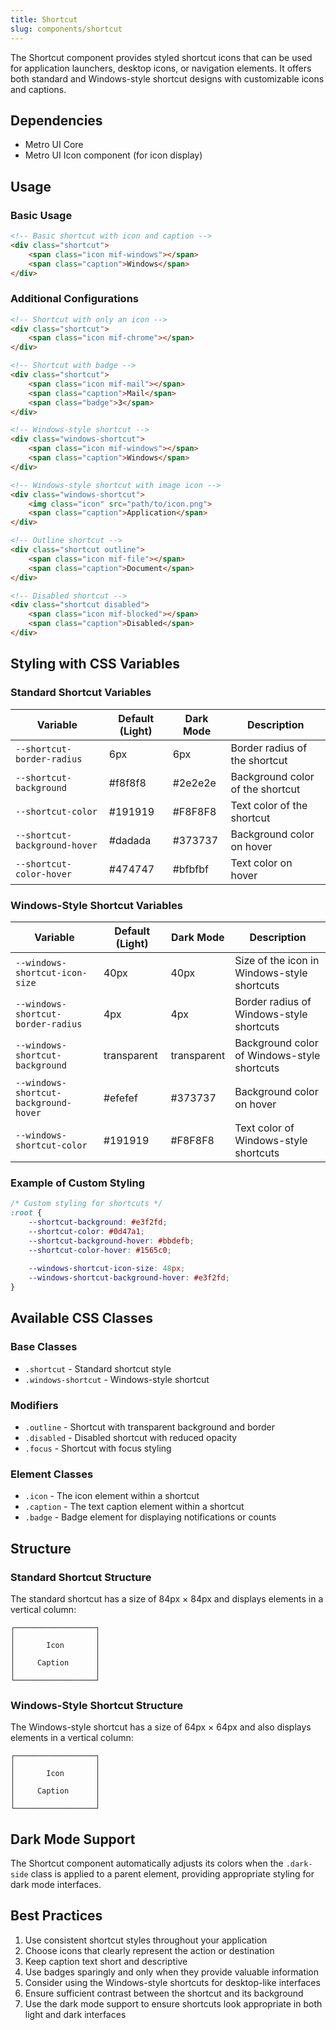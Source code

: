 ```yaml
---
title: Shortcut
slug: components/shortcut
---
```


The Shortcut component provides styled shortcut icons that can be used for application launchers, desktop icons, or navigation elements. It offers both standard and Windows-style shortcut designs with customizable icons and captions.

## Dependencies

- Metro UI Core
- Metro UI Icon component (for icon display)

## Usage

### Basic Usage

```html
<!-- Basic shortcut with icon and caption -->
<div class="shortcut">
    <span class="icon mif-windows"></span>
    <span class="caption">Windows</span>
</div>
```

### Additional Configurations

```html
<!-- Shortcut with only an icon -->
<div class="shortcut">
    <span class="icon mif-chrome"></span>
</div>

<!-- Shortcut with badge -->
<div class="shortcut">
    <span class="icon mif-mail"></span>
    <span class="caption">Mail</span>
    <span class="badge">3</span>
</div>

<!-- Windows-style shortcut -->
<div class="windows-shortcut">
    <span class="icon mif-windows"></span>
    <span class="caption">Windows</span>
</div>

<!-- Windows-style shortcut with image icon -->
<div class="windows-shortcut">
    <img class="icon" src="path/to/icon.png">
    <span class="caption">Application</span>
</div>

<!-- Outline shortcut -->
<div class="shortcut outline">
    <span class="icon mif-file"></span>
    <span class="caption">Document</span>
</div>

<!-- Disabled shortcut -->
<div class="shortcut disabled">
    <span class="icon mif-blocked"></span>
    <span class="caption">Disabled</span>
</div>
```

## Styling with CSS Variables

### Standard Shortcut Variables

| Variable | Default (Light) | Dark Mode | Description |
| -------- | --------------- | --------- | ----------- |
| `--shortcut-border-radius` | 6px | 6px | Border radius of the shortcut |
| `--shortcut-background` | #f8f8f8 | #2e2e2e | Background color of the shortcut |
| `--shortcut-color` | #191919 | #F8F8F8 | Text color of the shortcut |
| `--shortcut-background-hover` | #dadada | #373737 | Background color on hover |
| `--shortcut-color-hover` | #474747 | #bfbfbf | Text color on hover |

### Windows-Style Shortcut Variables

| Variable | Default (Light) | Dark Mode | Description |
| -------- | --------------- | --------- | ----------- |
| `--windows-shortcut-icon-size` | 40px | 40px | Size of the icon in Windows-style shortcuts |
| `--windows-shortcut-border-radius` | 4px | 4px | Border radius of Windows-style shortcuts |
| `--windows-shortcut-background` | transparent | transparent | Background color of Windows-style shortcuts |
| `--windows-shortcut-background-hover` | #efefef | #373737 | Background color on hover |
| `--windows-shortcut-color` | #191919 | #F8F8F8 | Text color of Windows-style shortcuts |

### Example of Custom Styling

```css
/* Custom styling for shortcuts */
:root {
    --shortcut-background: #e3f2fd;
    --shortcut-color: #0d47a1;
    --shortcut-background-hover: #bbdefb;
    --shortcut-color-hover: #1565c0;
    
    --windows-shortcut-icon-size: 48px;
    --windows-shortcut-background-hover: #e3f2fd;
}
```

## Available CSS Classes

### Base Classes
- `.shortcut` - Standard shortcut style
- `.windows-shortcut` - Windows-style shortcut

### Modifiers
- `.outline` - Shortcut with transparent background and border
- `.disabled` - Disabled shortcut with reduced opacity
- `.focus` - Shortcut with focus styling

### Element Classes
- `.icon` - The icon element within a shortcut
- `.caption` - The text caption element within a shortcut
- `.badge` - Badge element for displaying notifications or counts

## Structure

### Standard Shortcut Structure
The standard shortcut has a size of 84px × 84px and displays elements in a vertical column:
```
┌──────────────────┐
│                  │
│       Icon       │
│                  │
│     Caption      │
│                  │
└──────────────────┘
```

### Windows-Style Shortcut Structure
The Windows-style shortcut has a size of 64px × 64px and also displays elements in a vertical column:
```
┌──────────────────┐
│                  │
│       Icon       │
│                  │
│     Caption      │
│                  │
└──────────────────┘
```

## Dark Mode Support

The Shortcut component automatically adjusts its colors when the `.dark-side` class is applied to a parent element, providing appropriate styling for dark mode interfaces.

## Best Practices

1. Use consistent shortcut styles throughout your application
2. Choose icons that clearly represent the action or destination
3. Keep caption text short and descriptive
4. Use badges sparingly and only when they provide valuable information
5. Consider using the Windows-style shortcuts for desktop-like interfaces
6. Ensure sufficient contrast between the shortcut and its background
7. Use the dark mode support to ensure shortcuts look appropriate in both light and dark interfaces